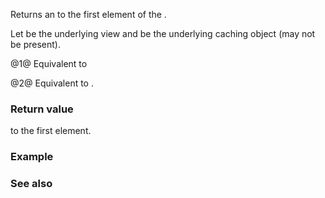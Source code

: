 {{cpp/ranges/lazy_split_view/title|begin}}
{{cpp/ranges/lazy_split_view/navbar}}

{{dcl begin}}
{{dcl|num=1|since=c++20|
constexpr auto begin();
}}
{{dcl|num=2|since=c++20|
constexpr auto begin() const
    requires ranges::forward_range&lt;V&gt; &amp;&amp; ranges::forward_range&lt;const V&gt;;
}}
{{dcl end}}

Returns an {{rlpi|outer_iterator}} to the first element of the {{rlpt|lazy_split_view}}.

Let {{rlpsi|/#base_}} be the underlying view and {{rlpsi|/#current_}} be the underlying caching object (may not be present).

@1@ Equivalent to
{{source|1=
constexpr auto begin()
{
    if constexpr (ranges::forward_range&lt;V&gt;)
        return /*outer_iterator*/&lt;/*simple_view*/&lt;V&gt;&gt;{*this, ranges::begin(base_)};
    else
    {
        current_ = ranges::begin(base_);
        return /*outer_iterator*/&lt;false&gt;{*this};
    }
}
}}

@2@ Equivalent to {{c|1=return /*outer_iterator*/&lt;true&gt;{*this, ranges::begin(base_)};}}.

===Return value===
{{rlpi|outer_iterator}} to the first element.

===Example===
{{example
|code=
|output=
}}

===See also===
{{dsc begin}}
{{dsc inc|cpp/ranges/adaptor/dsc end|lazy_split_view}}
{{dsc inc|cpp/ranges/dsc begin}}
{{dsc end}}

{{langlinks|es|ja|ru|zh}}